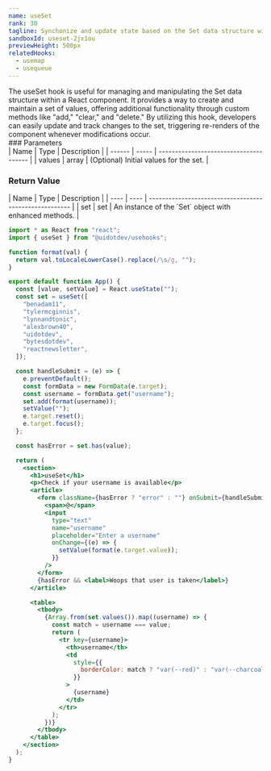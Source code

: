 ```yaml
---
name: useSet
rank: 30
tagline: Synchonize and update state based on the Set data structure with useSet.
sandboxId: useset-2jx1ou
previewHeight: 500px
relatedHooks:
  - usemap
  - usequeue
---
```



<HookDescription name={frontmatter.name}>
  The useSet hook is useful for managing and manipulating the Set data structure
  within a React component. It provides a way to create and maintain a set of
  values, offering additional functionality through custom methods like "add,"
  "clear," and "delete." By utilizing this hook, developers can easily update
  and track changes to the set, triggering re-renders of the component whenever
  modifications occur.
</HookDescription>

<div class="reference">
  ### Parameters

  <div class="table-container">
  | Name   | Type  | Description                            |
  | ------ | ----- | -------------------------------------- |
  | values | array | (Optional) Initial values for the set. |
  </div>

  ### Return Value

  <div class="table-container">
  | Name | Type | Description                                            |
  | ---- | ---- | ------------------------------------------------------ |
  | set  | set  | An instance of the `Set` object with enhanced methods. |
  </div>
</div>

<CodePreview
  sandboxId={frontmatter.sandboxId}
  previewHeight={frontmatter.previewHeight}
/>

<StaticCodeContainer>

```jsx
import * as React from "react";
import { useSet } from "@uidotdev/usehooks";

function format(val) {
  return val.toLocaleLowerCase().replace(/\s/g, "");
}

export default function App() {
  const [value, setValue] = React.useState("");
  const set = useSet([
    "benadam11",
    "tylermcginnis",
    "lynnandtonic",
    "alexbrown40",
    "uidotdev",
    "bytesdotdev",
    "reactnewsletter",
  ]);

  const handleSubmit = (e) => {
    e.preventDefault();
    const formData = new FormData(e.target);
    const username = formData.get("username");
    set.add(format(username));
    setValue("");
    e.target.reset();
    e.target.focus();
  };

  const hasError = set.has(value);

  return (
    <section>
      <h1>useSet</h1>
      <p>Check if your username is available</p>
      <article>
        <form className={hasError ? "error" : ""} onSubmit={handleSubmit}>
          <span>@</span>
          <input
            type="text"
            name="username"
            placeholder="Enter a username"
            onChange={(e) => {
              setValue(format(e.target.value));
            }}
          />
        </form>
        {hasError && <label>Woops that user is taken</label>}
      </article>

      <table>
        <tbody>
          {Array.from(set.values()).map((username) => {
            const match = username === value;
            return (
              <tr key={username}>
                <th>username</th>
                <td
                  style={{
                    borderColor: match ? "var(--red)" : "var(--charcoal)",
                  }}
                >
                  {username}
                </td>
              </tr>
            );
          })}
        </tbody>
      </table>
    </section>
  );
}
```

</StaticCodeContainer>
